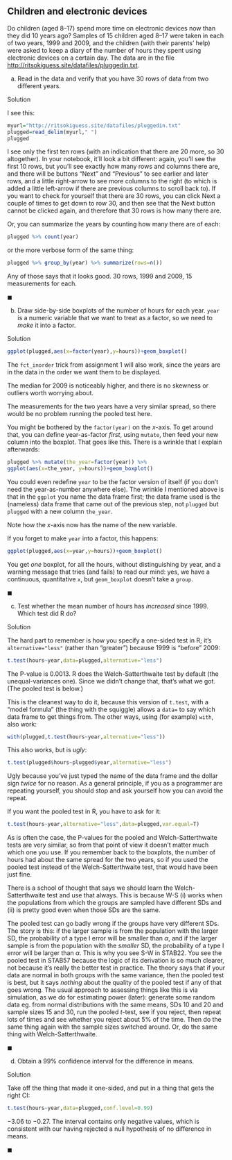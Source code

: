 ##  Children and electronic devices


 Do children (aged 8--17) spend more time on electronic
devices now than they did 10 years ago? Samples of 15 children aged
8--17 were taken in each of two years, 1999 and 2009, and the children (with
their parents' help) were
asked to keep a diary of the number of hours they spent using
electronic devices on a certain day. The data are in the file
[http://ritsokiguess.site/datafiles/pluggedin.txt](http://ritsokiguess.site/datafiles/pluggedin.txt).



(a) Read in the data and  verify that you have 30 rows of data from two
different years.


Solution


I see this:
```r
myurl="http://ritsokiguess.site/datafiles/pluggedin.txt"
plugged=read_delim(myurl," ")
plugged
``` 

I see only the first ten rows (with an indication that there are 20 more, so 30 altogether). In your notebook, it'll look a bit different: again, you'll see the first 10 rows, but you'll see exactly how many rows and columns there are, and there will be buttons "Next" and "Previous" to see earlier and later rows, and a little right-arrow to see more columns to the right (to which is added a little left-arrow if there are previous columns to scroll back to). If you want to check for yourself that there are 30 rows, you can click Next a couple of times to get down to row 30, and then see that the Next button cannot be clicked again, and therefore that 30 rows is how many there are.

Or, you can summarize the years by counting how many there are
of each:

```r
plugged %>% count(year)
``` 

or the more verbose form of the same thing:

```r
plugged %>% group_by(year) %>% summarize(rows=n())
``` 

Any of those says that it looks good. 30 rows, 1999 and 2009, 15
measurements for each.

$\blacksquare$

(b) Draw side-by-side boxplots of the number of hours for each
year. `year` is a numeric variable that we want to treat as a
factor, so we need to *make* it into a factor.



Solution


```r
ggplot(plugged,aes(x=factor(year),y=hours))+geom_boxplot()
``` 

The `fct_inorder` trick from assignment 1 will also work, since
the years are in the data in the order we want them to be displayed.

The median for 2009 is noticeably higher, and there is no skewness or
outliers worth worrying about.

The measurements for the two years have a very similar spread, so
there would be no problem running the pooled test here.

You might be bothered by the `factor(year)` on the $x$-axis. To
get around that, you can define year-as-factor *first*, using
`mutate`, then feed your new column into the boxplot. That goes
like this. There is a wrinkle that I explain afterwards:

```r
plugged %>% mutate(the_year=factor(year)) %>%
ggplot(aes(x=the_year, y=hours))+geom_boxplot()
``` 

You could even redefine `year` to be the factor version of
itself (if you don't need the year-as-number anywhere else). The
wrinkle I mentioned above is that in the `ggplot` you \emph{do
not} name the data frame first; the data frame used is the
(nameless) data frame that came out of the previous step, not
`plugged` but `plugged` with a new column
`the_year`.

Note how the $x$-axis now has the name of the new variable.

If you forget to make `year` into a factor, this happens:

```r
ggplot(plugged,aes(x=year,y=hours))+geom_boxplot()
``` 

You get *one* boxplot, for all the hours, without distinguishing
by year, and a warning message that tries (and fails) to read our
mind: yes, we have a continuous, quantitative `x`, but
`geom_boxplot` doesn't take a `group`.


$\blacksquare$

(c) Test whether the mean number of hours has *increased* since 1999. Which test did R do?



Solution


The hard part to remember is how you specify a one-sided test in
R; it's `alternative="less"` (rather
than "greater") because 1999 is "before" 2009:

```r
t.test(hours~year,data=plugged,alternative="less")  
``` 

The P-value is 0.0013. R does the Welch-Satterthwaite test by default
(the unequal-variances one). Since we didn't change that, that's what
we got. (The pooled test is below.)

This is the cleanest way to do it, because this version of
`t.test`, with a "model formula" (the thing with the
squiggle) allows a `data=` to say which data frame to get
things from. The other ways, using (for example) `with`, also work:

```r
with(plugged,t.test(hours~year,alternative="less"))
``` 

This also works, but is *ugly*:

```r
t.test(plugged$hours~plugged$year,alternative="less")
``` 

Ugly because you've just typed the name of the data frame and the
dollar sign *twice* for no reason. As a general principle, if you
as a programmer are repeating yourself, you should stop and ask
yourself how you can avoid the repeat.

If you want the pooled test in R, you have to ask for it:

```r
t.test(hours~year,alternative="less",data=plugged,var.equal=T)    
``` 

As is often the case, the P-values for the pooled and
Welch-Satterthwaite tests are very similar, so from that point of view
it doesn't matter much which one you use. If you remember back to the
boxplots, the number of hours had about the same spread for the two
years, so if you used the pooled test instead of the
Welch-Satterthwaite test, that would have been just fine.

There is a school of thought that says we should learn the
Welch-Satterthwaite test and use that always. This is because W-S (i)
works when the populations from which the groups are sampled have
different SDs and (ii) is pretty good even when those SDs are the same.

The pooled test can go badly wrong if the groups have very different
SDs.  The story is this: if the larger sample is from the population
with the larger SD, the probability of a type I error will be smaller
than $\alpha$, and if the larger sample is from the population with
the *smaller* SD, the probability of a type I error will be
larger than $\alpha$. This is why you see S-W in STAB22. You see the
pooled test in STAB57 because the logic of its derivation is so much
clearer, 
not because it's really the better test in
practice. The theory says that if your data are normal in both groups
with the same variance, then the pooled test is best, but it says
*nothing* about the quality of the pooled test if any of that
goes wrong.
The usual approach to assessing things like this is via simulation,
as we do for estimating power (later): generate some random data
eg. from normal distributions with the same means, SDs 10 and 20
and sample sizes 15 and 30, run the pooled $t$-test, see if you
reject, then repeat lots of times and see whether you reject about
5\% of the time. Then do the same thing again with the sample sizes
switched around. Or, do the same thing with Welch-Satterthwaite.


$\blacksquare$

(d) Obtain a 99\% confidence interval for the difference in means.



Solution


Take off the thing that made it one-sided, and
put in a thing that gets the right CI:

```r
t.test(hours~year,data=plugged,conf.level=0.99)  
``` 

$-3.06$ to $-0.27$. The interval contains only negative values, which
is consistent with our having rejected a null hypothesis of no
difference in means.

$\blacksquare$





